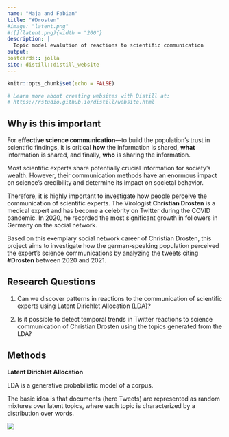 ```yaml
---
name: "Maja and Fabian"
title: "#Drosten"
#image: "latent.png"
#![](latent.png){width = "200"}
description: |
  Topic model evalution of reactions to scientific communication
output: 
postcards:: jolla
site: distill::distill_website
---
```


```r
knitr::opts_chunk$set(echo = FALSE)

# Learn more about creating websites with Distill at:
# https://rstudio.github.io/distill/website.html

```


## Why is this important 

For **effective science communication**—to build the population's trust in scientific findings, it is critical **how** the information is shared, **what** information is shared, and finally, **who** is sharing the information. 

Most scientific experts share potentially crucial information for society's wealth. However, their communication methods have an enormous impact on science's credibility and determine its impact on societal behavior. 

Therefore, it is highly important to investigate how people perceive the communication of scientific experts. The Virologist **Christian Drosten** is a medical expert and has become a celebrity on Twitter during the COVID pandemic. In 2020, he recorded the most significant growth in followers in Germany on the social network. 

Based on this exemplary social network career of Christian Drosten, this project aims to investigate how the german-speaking population perceived the expert's science communications by analyzing the tweets citing **#Drosten** between 2020 and 2021.



## Research Questions

1. Can we discover patterns in reactions to the communication of scientific experts using Latent Dirichlet Allocation (LDA)?  

2. Is it possible to detect temporal trends in Twitter reactions to science communication of Christian Drosten using the topics generated from the LDA?

## Methods

**Latent Dirichlet Allocation**

LDA is a generative probabilistic model of a corpus. 

The basic idea is that documents (here Tweets) are represented as random mixtures over latent topics, 
where each topic is characterized by a distribution over words.


![](lda.png)



